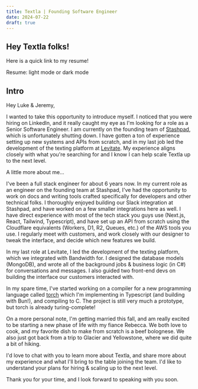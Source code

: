 ```yaml
---
title: Textla | Founding Software Engineer
date: 2024-07-22
draft: true
---
```



## Hey Textla folks!

Here is a quick link to my resume!

<div className="flex items-center gap-1">
  Resume:
  <Link
    href="/docs/Nick-Beaulieu-Senior-Software-Engineer-Resume.pdf"
    target="_blank"
    rel="noopener noreferrer"
  >
    light mode
  </Link>
  or
  <Link
    href="/docs/Nick-Beaulieu-Senior-Software-Engineer-Resume-Dark.pdf"
    target="_blank"
    rel="noopener noreferrer"
  >
    dark mode
  </Link>
</div>

## Intro

Hey Luke & Jeremy,

I wanted to take this opportunity to introduce myself. I noticed that you were hiring on LinkedIn, and it really caught my eye as I'm looking for a role as a Senior Software Engineer. I am currently on the founding team of [Stashpad](https://stashpad.com), which is unfortunately shutting down. I have gotten a ton of experience setting up new systems and APIs from scratch, and in my last job led the development of the texting platform at [Levitate](https://levitate.ai). My experience aligns closely with what you're searching for and I know I can help scale Textla up to the next level.

A little more about me...

I've been a full stack engineer for about 6 years now. In my current role as an engineer on the founding team at Stashpad, I've had the opportunity to work on docs and writing tools crafted specifically for developers and other technical folks. I thoroughly enjoyed building our Slack integration at Stashpad, and have worked on a few smaller integrations here as well. I have direct experience with most of the tech stack you guys use (Next.js, React, Tailwind, Typescript), and have set up an API from scratch using the Cloudflare equivalents (Workers, D1, R2, Queues, etc.) of the AWS tools you use. I regularly meet with customers, and work closely with our designer to tweak the interface, and decide which new features we build.

In my last role at Levitate, I led the development of the texting platform, which we integrated with Bandwidth for. I designed the database models (MongoDB), and wrote all of the background jobs & business logic (in C#) for conversations and messages. I also guided two front-end devs on building the interface our customers interacted with.

In my spare time, I've started working on a compiler for a new programming language called [torch](https://github.com/nickbeaulieu/torch) which I'm implementing in Typescript (and building with Bun!), and compiling to C. The project is still very much a prototype, but torch is already turing-complete!

On a more personal note, I'm getting married this fall, and am really excited to be starting a new phase of life with my fiance Rebecca. We both love to cook, and my favorite dish to make from scratch is a beef bolognese. We also just got back from a trip to Glacier and Yellowstone, where we did quite a bit of hiking.

I'd love to chat with you to learn more about Textla, and share more about my experience and what I'll bring to the table joining the team. I'd like to understand your plans for hiring & scaling up to the next level.

Thank you for your time, and I look forward to speaking with you soon.
